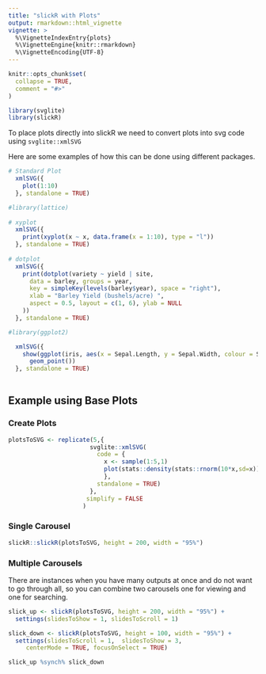 ```yaml
---
title: "slickR with Plots"
output: rmarkdown::html_vignette
vignette: >
  %\VignetteIndexEntry{plots}
  %\VignetteEngine{knitr::rmarkdown}
  %\VignetteEncoding{UTF-8}
---
```


```r
knitr::opts_chunk$set(
  collapse = TRUE,
  comment = "#>"
)
```

```r
library(svglite)
library(slickR)
```

To place plots directly into slickR we need to convert plots into svg code using `svglite::xmlSVG`

Here are some examples of how this can be done using different packages.

```r

# Standard Plot
  xmlSVG({
    plot(1:10)
  }, standalone = TRUE)

#library(lattice)
  
# xyplot
  xmlSVG({
    print(xyplot(x ~ x, data.frame(x = 1:10), type = "l"))
  }, standalone = TRUE)
    
# dotplot
  xmlSVG({
    print(dotplot(variety ~ yield | site,
      data = barley, groups = year,
      key = simpleKey(levels(barley$year), space = "right"),
      xlab = "Barley Yield (bushels/acre) ",
      aspect = 0.5, layout = c(1, 6), ylab = NULL
    ))
  }, standalone = TRUE)

#library(ggplot2)

  xmlSVG({
    show(ggplot(iris, aes(x = Sepal.Length, y = Sepal.Width, colour = Species)) +
      geom_point())
  }, standalone = TRUE)  
  
```

## Example using Base Plots

### Create Plots

```r
plotsToSVG <- replicate(5,{
                       svglite::xmlSVG(
                         code = {
                           x <- sample(1:5,1)
                           plot(stats::density(stats::rnorm(10*x,sd=x)))
                           },
                         standalone = TRUE)
                       },
                      simplify = FALSE
                     )
```

### Single Carousel
 
```r
slickR::slickR(plotsToSVG, height = 200, width = "95%")
```


### Multiple Carousels

There are instances when you have many outputs at once and do not want to go through all, so you can combine two carousels one for viewing and one for searching.

```r

slick_up <- slickR(plotsToSVG, height = 200, width = "95%") + 
  settings(slidesToShow = 1, slidesToScroll = 1)

slick_down <- slickR(plotsToSVG, height = 100, width = "95%") + 
  settings(slidesToScroll = 1,  slidesToShow = 3, 
     centerMode = TRUE, focusOnSelect = TRUE)

slick_up %synch% slick_down

```
